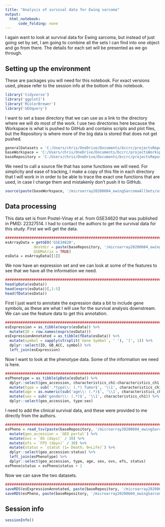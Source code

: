```yaml
---
title: "Analysis of survival data for Ewing sarcoma"
output:
  html_notebook:
      code_folding: none
---
```


I again want to look at survival data for Ewing sarcoma, but instead of just going set by set, I am going to combine all the sets I can find into one object and go from there. The details for each set will be presented as we go through.

## Setting up the environment

These are packages you will need for this notebook. For exact versions used, please refer to the session info at the bottom of this notebook.

```r
library('tidyverse')
library('ggplot2')
library('RColorBrewer')
library('GEOquery')
```

I want to set a base directory that we can use as a link to the directory where we will do most of the work. I use two directories here because the Workspace is what is pushed to GitHub and contains scripts and plot files, but the Repository is where more of the big data is stored that does not get pushed.

```r
generalDatasets = 'C:/Users/chris/OneDrive/Documents/bccrc/projectsRepository/generalDatasets'
baseWorkspace = 'C:/Users/chris/OneDrive/Documents/bccrc/projectsWorkspace/sorensenLab/relatedToYbx1'
baseRepository = 'C:/Users/chris/OneDrive/Documents/bccrc/projectsRepository/sorensenLab/relatedToYbx1'
```

We need to call a source file that has some functions we will need. For simplicity and ease of tracking, I make a copy of this file in each directory that I will work in in order to be able to trace the exact one functions that are used, in case I change them and mistakenly don't push it to GitHub.

```r
source(paste(baseWorkspace, '/microarray20200604_ewingSarcomaAllSets/userDefinedFunctions.R', sep = ''))
```

## Data processing

This data set is from Postel-Vinay et al. from GSE34620 that was published in PMID: 22327514. I had to contact the authors to get the survival data for this study. First we will get the data.

```r
##########################################################################################
esArrayData = getGEO('GSE34620',
             destdir = paste(baseRepository, '/microarray20200604_ewingSarcomaAllSets/', sep = ''),
             GSEMatrix = TRUE)
esData = esArrayData[[1]]
```

We now have an expression set and we can look at some of the features to see that we have all the information we need.

```r
##################################################################################
head(pData(esData))
head(exprs(esData))[,1:5]
head(fData(esData))
```

First I just want to annotate the expression data a bit to include gene symbols, as these are what I will use for the survival analysis downstream. We can use the feature data to get this annotation.

```r
##################################################################################
esExpression = as_tibble(exprs(esData)) %>%
  mutate(ID = row.names(exprs(esData)))
esExpressionAnnotated = as_tibble(fData(esData)) %>%
  mutate(symbol = sapply(strsplit(`Gene Symbol`, ' '), '[', 1)) %>%
  dplyr::select(ID, GB_ACC, symbol) %>%
  left_join(esExpression)
```

Now I want to look at the phenotype data. Some of the information we need is here.

```r
##################################################################################
esPhenotype = as_tibble(pData(esData)) %>%
  dplyr::select(geo_accession, characteristics_ch1:characteristics_ch1.2) %>%
  mutate(type = sub('.*type\\: (.*) Tumor$', '\\1', characteristics_ch1.2)) %>%
  mutate(age = as.numeric(sub('age\\: (.*)$', '\\1', characteristics_ch1.1)) * 12) %>%
  mutate(sex = sub('gender\\: (.*)$', '\\1', characteristics_ch1)) %>%
  dplyr::select(geo_accession, type:sex)
```

I need to add the clinical survival data, and these were provided to me directly from the authors.

```r
##################################################################################
esPheno = read_tsv(paste(baseRepository, '/microarray20200604_ewingSarcomaAllSets/Clinical_data_GSE34620.txt', sep = '')) %>%
  mutate(geo_accession = `GEO portal`) %>%
  mutate(ovs = `OS (days)` / 30) %>%
  mutate(efs = `FPS (days)` / 30) %>%
  mutate(status = `statut (1= Death; 0=Life)`) %>%
  dplyr::select(geo_accession:status) %>%
  left_join(esPhenotype) %>%
  dplyr::select(geo_accession, type, age, sex, ovs, efs, status)
esPheno$status = esPheno$status + 1
```

Now we can save the two datasets.

```r
##################################################################################
saveRDS(esExpressionAnnotated, paste(baseRepository, '/microarray20200604_ewingSarcomaAllSets/dataset_postelVinayExpression.rds', sep = ''))
saveRDS(esPheno, paste(baseRepository, '/microarray20200604_ewingSarcomaAllSets/dataset_postelVinayPhenotype.rds', sep = ''))
```

## Session info

```r
sessionInfo()
```
